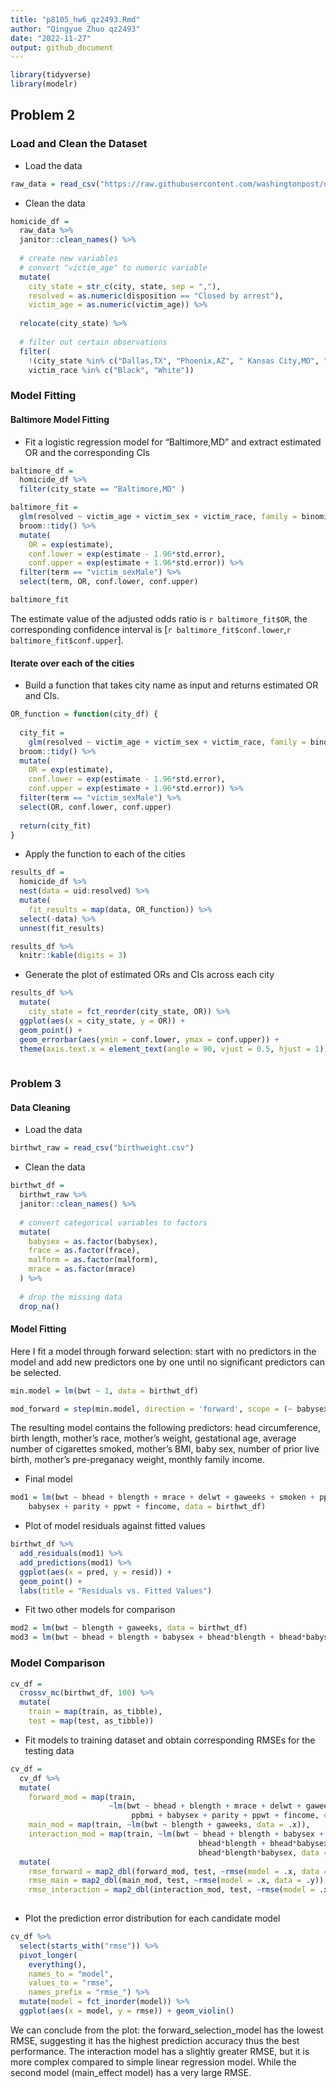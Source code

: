 ```yaml
---
title: "p8105_hw6_qz2493.Rmd"
author: "Qingyue Zhuo qz2493"
date: "2022-11-27"
output: github_document
---
```


```r
library(tidyverse)
library(modelr)
```

## Problem 2

### Load and Clean the Dataset

* Load the data
```r
raw_data = read_csv("https://raw.githubusercontent.com/washingtonpost/data-homicides/master/homicide-data.csv")
```

* Clean the data
```r
homicide_df =
  raw_data %>%
  janitor::clean_names() %>%
  
  # create new variables
  # convert "victim_age" to numeric variable
  mutate(
    city_state = str_c(city, state, sep = ","),
    resolved = as.numeric(disposition == "Closed by arrest"),
    victim_age = as.numeric(victim_age)) %>%
  
  relocate(city_state) %>%
  
  # filter out certain observations
  filter(
    !(city_state %in% c("Dallas,TX", "Phoenix,AZ", " Kansas City,MO", "Tulsa,AL")) &
    victim_race %in% c("Black", "White"))
```

### Model Fitting

#### Baltimore Model Fitting

* Fit a logistic regression model for "Baltimore,MD" and extract estimated OR and the corresponding CIs
```r
baltimore_df =
  homicide_df %>%
  filter(city_state == "Baltimore,MD" )

baltimore_fit = 
  glm(resolved ~ victim_age + victim_sex + victim_race, family = binomial, data = baltimore_df) %>%
  broom::tidy() %>% 
  mutate(
    OR = exp(estimate),
    conf.lower = exp(estimate - 1.96*std.error),
    conf.upper = exp(estimate + 1.96*std.error)) %>%
  filter(term == "victim_sexMale") %>%
  select(term, OR, conf.lower, conf.upper)

baltimore_fit
```
The estimate value of the adjusted odds ratio is `r baltimore_fit$OR`, the corresponding confidence interval is [`r baltimore_fit$conf.lower`,`r baltimore_fit$conf.upper`].

#### Iterate over each of the cities

* Build a function that takes city name as input and returns estimated OR and CIs.
```r
OR_function = function(city_df) {
  
  city_fit = 
    glm(resolved ~ victim_age + victim_sex + victim_race, family = binomial, data = city_df) %>%
  broom::tidy() %>% 
  mutate(
    OR = exp(estimate),
    conf.lower = exp(estimate - 1.96*std.error),
    conf.upper = exp(estimate + 1.96*std.error)) %>%
  filter(term == "victim_sexMale") %>%
  select(OR, conf.lower, conf.upper)
  
  return(city_fit)
}
```

* Apply the function to each of the cities
```r
results_df = 
  homicide_df %>%
  nest(data = uid:resolved) %>%
  mutate(
    fit_results = map(data, OR_function)) %>%
  select(-data) %>%
  unnest(fit_results)

results_df %>%
  knitr::kable(digits = 3)
```

* Generate the plot of estimated ORs and CIs across each city
```r
results_df %>%
  mutate(
    city_state = fct_reorder(city_state, OR)) %>%
  ggplot(aes(x = city_state, y = OR)) +
  geom_point() +
  geom_errorbar(aes(ymin = conf.lower, ymax = conf.upper)) +
  theme(axis.text.x = element_text(angle = 90, vjust = 0.5, hjust = 1))
  
```

### Problem 3

#### Data Cleaning

* Load the data
```r
birthwt_raw = read_csv("birthweight.csv")
```

* Clean the data
```r
birthwt_df =
  birthwt_raw %>%
  janitor::clean_names() %>%
  
  # convert categorical variables to factors
  mutate(
    babysex = as.factor(babysex),
    frace = as.factor(frace),
    malform = as.factor(malform),
    mrace = as.factor(mrace)
  ) %>%
  
  # drop the missing data
  drop_na()
```

#### Model Fitting

Here I fit a model through forward selection: start with no predictors in the model and add new predictors one by one until no significant predictors can be selected. 
```r
min.model = lm(bwt ~ 1, data = birthwt_df)

mod_forward = step(min.model, direction = 'forward', scope = (~ babysex + bhead + blength + delwt + fincome + frace + gaweeks + malform + menarche + mheight + momage + mrace + parity + pnumlbw + pnumsga + ppbmi + ppwt + smoken + wtgain))
```

The resulting model contains the following predictors: head circumference, birth length, mother's race, mother's weight, gestational age, average number of cigarettes smoked, mother's BMI, baby sex, number of prior live birth, mother's pre-preganacy weight, monthly family income.
  
* Final model
```r
mod1 = lm(bwt ~ bhead + blength + mrace + delwt + gaweeks + smoken + ppbmi + 
    babysex + parity + ppwt + fincome, data = birthwt_df)
```

* Plot of model residuals against fitted values
```r
birthwt_df %>%
  add_residuals(mod1) %>%
  add_predictions(mod1) %>%
  ggplot(aes(x = pred, y = resid)) + 
  geom_point() +
  labs(title = "Residuals vs. Fitted Values")
```

* Fit two other models for comparison
```r
mod2 = lm(bwt ~ blength + gaweeks, data = birthwt_df)
mod3 = lm(bwt ~ bhead + blength + babysex + bhead*blength + bhead*babysex + blength*babysex + bhead*blength*babysex, data = birthwt_df)
```

### Model Comparison
```r
cv_df = 
  crossv_mc(birthwt_df, 100) %>%
  mutate(
    train = map(train, as_tibble),
    test = map(test, as_tibble))
```

* Fit models to training dataset and obtain corresponding RMSEs for the testing data
```r
cv_df = 
  cv_df %>%
  mutate(
    forward_mod = map(train, 
                      ~lm(bwt ~ bhead + blength + mrace + delwt + gaweeks + smoken + 
                           ppbmi + babysex + parity + ppwt + fincome, data = .x)),
    main_mod = map(train, ~lm(bwt ~ blength + gaweeks, data = .x)),
    interaction_mod = map(train, ~lm(bwt ~ bhead + blength + babysex + 
                                          bhead*blength + bhead*babysex + blength*babysex + 
                                          bhead*blength*babysex, data = .x))) %>%
  mutate(
    rmse_forward = map2_dbl(forward_mod, test, ~rmse(model = .x, data = .y)),
    rmse_main = map2_dbl(main_mod, test, ~rmse(model = .x, data = .y)),
    rmse_interaction = map2_dbl(interaction_mod, test, ~rmse(model = .x, data = .y)))
  
```

* Plot the prediction error distribution for each candidate model
```r
cv_df %>%
  select(starts_with("rmse")) %>%
  pivot_longer(
    everything(),
    names_to = "model",
    values_to = "rmse",
    names_prefix = "rmse_") %>%
  mutate(model = fct_inorder(model)) %>%
  ggplot(aes(x = model, y = rmse)) + geom_violin()
```

We can conclude from the plot: the forward_selection_model has the lowest RMSE, suggesting it has the highest prediction accuracy thus the best performance. The interaction model has a slightly greater RMSE, but it is more complex compared to simple linear regression model. While the second model (main_effect model) has a very large RMSE.